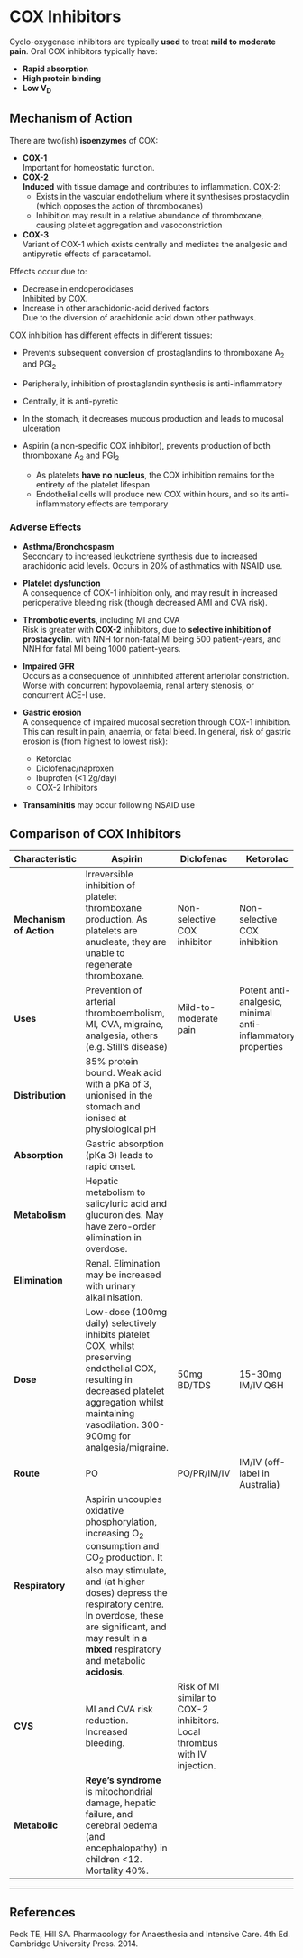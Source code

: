 # COX Inhibitors


Cyclo-oxygenase inhibitors are typically **used** to treat **mild to moderate pain**. Oral COX inhibitors typically have:

* **Rapid absorption**
* **High protein binding**
* **Low V~D~**

## Mechanism of Action


There are two(ish) **isoenzymes** of COX:

* **COX-1**\
Important for homeostatic function. 
* **COX-2**\
**Induced** with tissue damage and contributes to inflammation. COX-2:
  * Exists in the vascular endothelium where it synthesises prostacyclin (which opposes the action of thromboxanes)
  * Inhibition may result in a relative abundance of thromboxane, causing platelet aggregation and vasoconstriction
* **COX-3**\
Variant of COX-1 which exists centrally and mediates the analgesic and antipyretic effects of paracetamol.
 
Effects occur due to:

* Decrease in endoperoxidases\
Inhibited by COX.
* Increase in other arachidonic-acid derived factors\
Due to the diversion of arachidonic acid down other pathways.

COX inhibition has different effects in different tissues:

* Prevents subsequent conversion of prostaglandins to thromboxane A~2~ and PGI~2~\
* Peripherally, inhibition of prostaglandin synthesis is anti-inflammatory
* Centrally, it is anti-pyretic
* In the stomach, it decreases mucous production and leads to mucosal ulceration


* Aspirin (a non-specific COX inhibitor), prevents production of both thromboxane A~2~ and PGI~2~
  * As platelets **have no nucleus**, the COX inhibition remains for the entirety of the platelet lifespan
  * Endothelial cells will produce new COX within hours, and so its anti-inflammatory effects are temporary


### Adverse Effects

* **Asthma/Bronchospasm**\
Secondary to increased leukotriene synthesis due to increased arachidonic acid levels. Occurs in 20% of asthmatics with NSAID use.

* **Platelet dysfunction**\
A consequence of COX-1 inhibition only, and may result in increased perioperative bleeding risk (though decreased AMI and CVA risk).

* **Thrombotic events**, including MI and CVA\
Risk is greater with **COX-2** inhibitors, due to **selective inhibition of prostacyclin**. with NNH for non-fatal MI being 500 patient-years, and NNH for fatal MI being 1000 patient-years.

* **Impaired GFR**\
Occurs as a consequence of uninhibited afferent arteriolar constriction. Worse with concurrent hypovolaemia, renal artery stenosis, or concurrent ACE-I use.

* **Gastric erosion**\
A consequence of impaired mucosal secretion through COX-1 inhibition. This can result in pain, anaemia, or fatal bleed. In general, risk of gastric erosion is (from highest to lowest risk):
  * Ketorolac
  * Diclofenac/naproxen
  * Ibuprofen (<1.2g/day)
  * COX-2 Inhibitors


* **Transaminitis** may occur following NSAID use

## Comparison of COX Inhibitors

| Characteristic | Aspirin| Diclofenac | Ketorolac|Ibuprofen|Celecoxib|Parecoxib|
|--|--|--|--|--|--|
|**Mechanism of Action**| Irreversible inhibition of platelet thromboxane production. As platelets are anucleate, they are unable to regenerate thromboxane.|Non-selective COX inhibitor|Non-selective COX inhibition|Non-selective COX-inhibition|COX-2 inhibitor (30:1 in favour of COX-2)|COX-2 inhibitor (61:1 in favour of COX-2)|
|**Uses**|Prevention of arterial thromboembolism, MI, CVA, migraine, analgesia, others (e.g. Still's disease)| Mild-to-moderate pain|Potent anti-analgesic, minimal anti-inflammatory properties|Mild-to-moderate pain| Analgesia, particular chronic arthritic pain|Acute inflammatory pain|
|**Distribution**| 85% protein bound. Weak acid with a pKa of 3, unionised in the stomach and ionised at physiological pH||||97% protein bound||
|**Absorption**|Gastric absorption (pKa 3) leads to rapid onset.||||||
|**Metabolism**|Hepatic metabolism to salicyluric acid and glucuronides. May have zero-order elimination in overdose.|||CYP to inactive metabolites |CYP2C9 to inactive metabolites|CYP2C9 to inactive metabolites|
|**Elimination**|Renal. Elimination may be increased with urinary alkalinisation.|||||||
|**Dose**| Low-dose (100mg daily) selectively inhibits platelet COX, whilst preserving endothelial COX, resulting in decreased platelet aggregation whilst maintaining vasodilation. 300-900mg for analgesia/migraine.| 50mg BD/TDS|15-30mg IM/IV Q6H|400-800mg TDS, or 10mg/kg| 100-200mg BD|20-40mg BD|
|**Route**| PO| PO/PR/IM/IV| IM/IV (off-label in Australia)|PO/PR|PO|IV|
|**Respiratory**| Aspirin uncouples oxidative phosphorylation, increasing O~2~ consumption and CO~2~ production. It also may stimulate, and (at higher doses) depress the respiratory centre. In overdose, these are significant, and may result in a **mixed** respiratory and metabolic **acidosis**.||||||
|**CVS**| MI and CVA risk reduction. Increased bleeding.|Risk of MI similar to COX-2 inhibitors. Local thrombus with IV injection.| |Lower dose not associated with prothrombotic events.|Unclear effect on CVA and MI, but recommended to avoid use in IHD/CVD|Unclear effect on CVA and MI, but recommended to avoid use in IHD/CVD|
|**Metabolic**| **Reye's syndrome** is mitochondrial damage, hepatic failure, and cerebral oedema (and encephalopathy) in children <12. Mortality 40%.|||||||


---

## References

Peck TE, Hill SA. Pharmacology for Anaesthesia and Intensive Care. 4th Ed. Cambridge University Press. 2014.\

